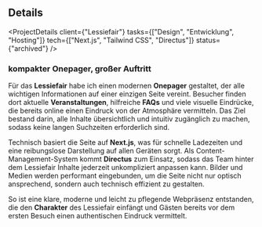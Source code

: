 
## Details

<ProjectDetails
  client={"Lessiefair"}
  tasks={["Design", "Entwicklung", "Hosting"]}
  tech={["Next.js", "Tailwind CSS", "Directus"]}
  status={"archived"}
/>

### kompakter Onepager, großer Auftritt

Für das **Lessiefair** habe ich einen modernen **Onepager** gestaltet, der alle wichtigen Informationen auf einer einzigen Seite vereint.
Besucher finden dort aktuelle **Veranstaltungen**, hilfreiche **FAQs** und viele visuelle Eindrücke, die bereits online einen Eindruck von der Atmosphäre vermitteln.
Das Ziel bestand darin, alle Inhalte übersichtlich und intuitiv zugänglich zu machen, sodass keine langen Suchzeiten erforderlich sind.

Technisch basiert die Seite auf **Next.js**, was für schnelle Ladezeiten und eine reibungslose Darstellung auf allen Geräten sorgt.
Als Content-Management-System kommt **Directus** zum Einsatz, sodass das Team hinter dem Lessiefair Inhalte jederzeit unkompliziert anpassen kann.
Bilder und Medien werden performant eingebunden, um die Seite nicht nur optisch ansprechend, sondern auch technisch effizient zu gestalten.

So ist eine klare, moderne und leicht zu pflegende Webpräsenz entstanden, die den **Charakter** des Lessiefair einfängt und Gästen bereits vor dem ersten Besuch einen authentischen Eindruck vermittelt.
